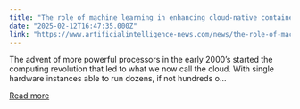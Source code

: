 ```yaml
---
title: "The role of machine learning in enhancing cloud-native container security"
date: "2025-02-12T16:47:35.000Z"
link: "https://www.artificialintelligence-news.com/news/the-role-of-machine-learning-in-enhancing-cloud-native-container-security/"
---
```


The advent of more powerful processors in the early 2000’s started the computing revolution that led to what we now call the cloud. With single hardware instances able to run dozens, if not hundreds o...

[Read more](https://www.artificialintelligence-news.com/news/the-role-of-machine-learning-in-enhancing-cloud-native-container-security/)
